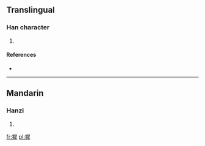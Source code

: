 ==Translingual==

===Han character===
{{Han char|rn=64|rad=手|as=11|sn=14|four=5705<sub>3</sub>|canj=手尸水手 (QSEQ)}}

# {{defn|Han|sort=手11}}

====References====
* {{Han ref|kx=0450.240|dkj=12675|hdz=31964.010|uh=6468|ud=25704|bh=E5BA|bd=58810}}

----

==Mandarin==

===Hanzi===
{{cmn-hanzi|pin=[[mā]] ([[ma1]]), [[nái]] ([[nai2]])|wg=ma<sup>1</sup>, nai<sup>2</sup>}}

# {{defn|lang=cmn|sort=手11}}

[[fr:摨]]
[[pl:摨]]